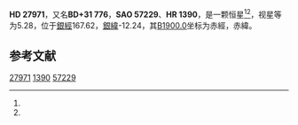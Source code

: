 {{Starbox begin
| name = HD 27971
}}
{{Starbox observe
| epoch = [[J2000.0|J2000.0]]
| constell = {{星座名待查}}<ref name=SIMBAD>{{cite web
 | url=http://simbad.u-strasbg.fr/simbad/sim-id?Ident=HR+{{{1|}}}
 | title =Pulsating variable Star
 | publisher=Centre de Données astronomiques de Strasbourg
 | work=SIMBAD
 | accessdate=2012-07-13}}</ref><ref name=DATA>{{cite web
 | url=http://vizier.u-strasbg.fr/viz-bin/VizieR-5?-out.add=.&-source=5050&-corr=PK=HR&-out.max=9999&HR={{{1|}}}
 | title=VizieR Detailed Page
 | accessdate=2012-07-13
 | deadurl=yes
 | archiveurl=https://web.archive.org/web/20160305034855/http://vizier.u-strasbg.fr/viz-bin/VizieR-5?-out.add=.&-source=5050&-corr=PK%3DHR&-out.max=9999&HR=
 | archivedate=2016-03-05
 }}</ref>
| 星官 = 
| ra = {{RA|4|26|6.3}}<ref name=SIMBAD /><ref name=DATA />
| dec = {{DEC|+31|26|20}}<ref name=SIMBAD /><ref name=DATA />
| appmag_v = 5.28<ref name=SIMBAD /><ref name=DATA />
}}
{{Starbox character
| class = K1III<ref name=SIMBAD /><ref name=DATA />
| b-v = 0.97<ref name=SIMBAD /><ref name=DATA />
| u-b = 0.8<ref name=SIMBAD /><ref name=DATA />
| r-i = <ref name=SIMBAD /><ref name=DATA />
| variable = 
}}
{{Starbox astrometry
| radial_v = 0.8
| prop_mo_ra = 28
| parallax = 
| p_error = 
}}
{{Starbox catalog
| names =BD+31 776，[[SAO星表|SAO]] 57229，[[HD星表|HD]] 27971，[[HR星表|HR]] 1390}}
{{Starbox reference |Simbad=HR+1390}}
{{Starbox end}}

'''HD 27971'''，又名'''BD+31 776'''，'''SAO 57229'''、'''HR 1390'''，是一颗恒星<ref name=SIMBAD /><ref name=DATA />，视星等为5.28，位于[[銀道座標系|銀經]]167.62，[[銀道座標系|銀緯]]-12.24，其[[B1900.0|B1900.0]]坐标为赤經{{RA|4|19|44.2}}，赤緯{{DEC|+31|-12.24|48}}。

== 参考文献 ==
{{reflist}}

{{star-stub}}

[[Category:HD和HDE天體|27971]]
[[Category:HR天體|1390]]
[[Category:SAO天體|57229]]